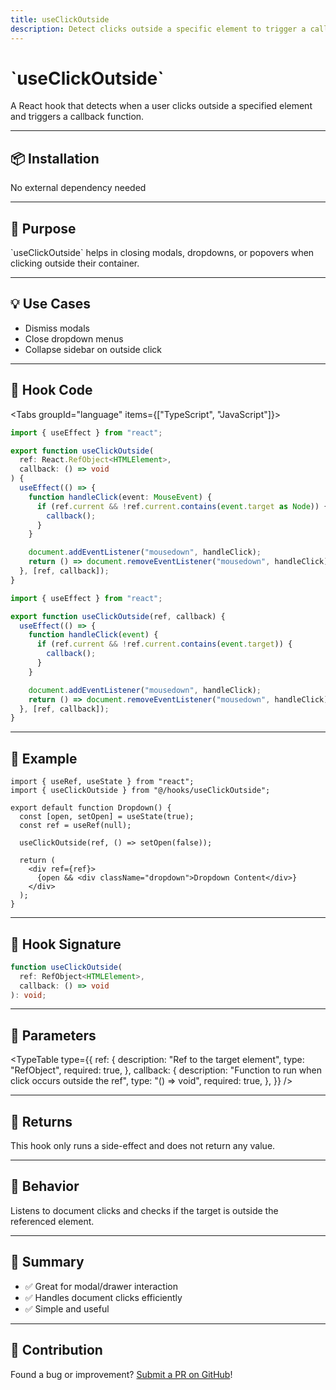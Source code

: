 ```yaml
---
title: useClickOutside
description: Detect clicks outside a specific element to trigger a callback.
---
```


# \`useClickOutside\`

A React hook that detects when a user clicks outside a specified element and triggers a callback function.

---

## 📦 Installation

<Callout>No external dependency needed</Callout>

---

## 🧠 Purpose

\`useClickOutside\` helps in closing modals, dropdowns, or popovers when clicking outside their container.

---

## 💡 Use Cases

- Dismiss modals
- Close dropdown menus
- Collapse sidebar on outside click

---

## 📁 Hook Code

<Tabs groupId="language" items={["TypeScript", "JavaScript"]}>
  <Tab value="TypeScript">

```ts title="useClickOutside.ts"
import { useEffect } from "react";

export function useClickOutside(
  ref: React.RefObject<HTMLElement>,
  callback: () => void
) {
  useEffect(() => {
    function handleClick(event: MouseEvent) {
      if (ref.current && !ref.current.contains(event.target as Node)) {
        callback();
      }
    }

    document.addEventListener("mousedown", handleClick);
    return () => document.removeEventListener("mousedown", handleClick);
  }, [ref, callback]);
}
```

  </Tab>
  <Tab value="JavaScript">

```js title="useClickOutside.js"
import { useEffect } from "react";

export function useClickOutside(ref, callback) {
  useEffect(() => {
    function handleClick(event) {
      if (ref.current && !ref.current.contains(event.target)) {
        callback();
      }
    }

    document.addEventListener("mousedown", handleClick);
    return () => document.removeEventListener("mousedown", handleClick);
  }, [ref, callback]);
}
```

  </Tab>
</Tabs>

---

## 🧪 Example

```tsx
import { useRef, useState } from "react";
import { useClickOutside } from "@/hooks/useClickOutside";

export default function Dropdown() {
  const [open, setOpen] = useState(true);
  const ref = useRef(null);

  useClickOutside(ref, () => setOpen(false));

  return (
    <div ref={ref}>
      {open && <div className="dropdown">Dropdown Content</div>}
    </div>
  );
}
```

---

## 🧩 Hook Signature

```ts
function useClickOutside(
  ref: RefObject<HTMLElement>,
  callback: () => void
): void;
```

---

## 📝 Parameters

<TypeTable
  type={{
    ref: {
      description: "Ref to the target element",
      type: "RefObject<HTMLElement>",
      required: true,
    },
    callback: {
      description: "Function to run when click occurs outside the ref",
      type: "() => void",
      required: true,
    },
  }}
/>

---

## 🎯 Returns

<Callout type="info" title="No Return Value">
  This hook only runs a side-effect and does not return any value.
</Callout>

---

## 🧯 Behavior

<Callout type="info" title="Click Detection">
  Listens to document clicks and checks if the target is outside the referenced
  element.
</Callout>

---

## 🏁 Summary

- ✅ Great for modal/drawer interaction
- ✅ Handles document clicks efficiently
- ✅ Simple and useful

---

## 🙋 Contribution

Found a bug or improvement? [Submit a PR on GitHub](https://github.com/your-repo/hooks-docs)!
